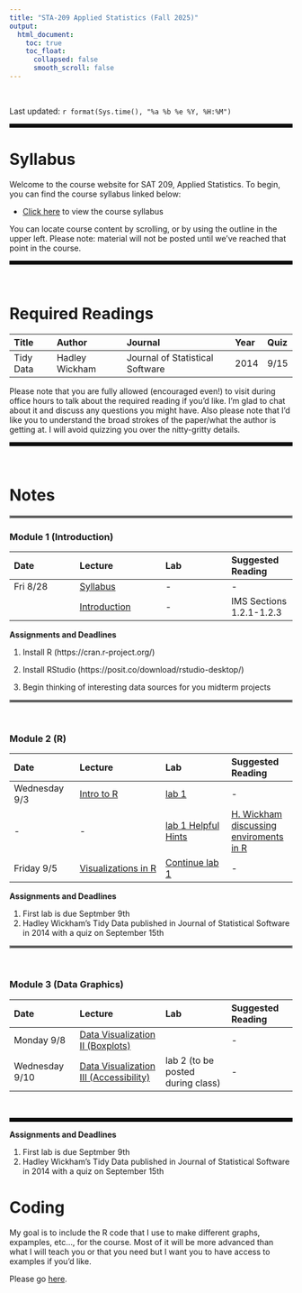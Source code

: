 ```yaml
---
title: "STA-209 Applied Statistics (Fall 2025)"
output:
  html_document:
    toc: true
    toc_float:
      collapsed: false
      smooth_scroll: false
---
```


$~$

Last updated: `r format(Sys.time(), "%a %b %e %Y, %H:%M")`

<hr style="border:3px solid black">
    

# Syllabus

Welcome to the course website for SAT 209, Applied Statistics. To begin, you can find the course syllabus linked below:

- [Click here](syl_209_tester.html) to view the course syllabus

You can locate course content by scrolling, or by using the outline in the upper left. Please note: material will not be posted until we've reached that point in the course.

<hr style="border:3px solid black">



<br>

# Required Readings
| Title | Author | Journal | Year | Quiz|
|:-----|:-------|:-----|:-----|:-----|
|Tidy Data| Hadley Wickham| Journal of Statistical Software|2014|9/15|

Please note that you are fully allowed (encouraged even!) to visit during office hours to talk about the required reading if you'd like. I'm glad to chat about it and discuss any questions you might have. Also please note that I'd like you to understand the broad strokes of the paper/what the author is getting at. I will avoid quizzing you over the nitty-gritty details.


<hr style="border:3px solid black">



<br>

# Notes

<hr style="border:2px solid grey">
    


### Module 1 (Introduction)

| Date | Lecture | Lab | Suggested Reading |
|:-----|:-------|:-----|:-----|
| Fri 8/28 | [Syllabus](syl_209_tester.html) | - | - |
|          | [Introduction](lectures/intro_115-2.pdf)  | - |IMS Sections 1.2.1-1.2.3 |

**Assignments and Deadlines**

1) Install R (https://cran.r-project.org/)

2) Install RStudio (https://posit.co/download/rstudio-desktop/)

3) Begin thinking of interesting data sources for you midterm projects

<hr style="border:2px solid grey">

<br>
    
### Module 2 (R)

| Date | Lecture | Lab | Suggested Reading |
|:-----|:-------|:-----|:-----|
| Wednesday 9/3 | [Intro to R](lectures/r-2.pdf) |  [lab 1](labs/01_introR.html)|-  
| -|-| [lab 1 Helpful Hints](labs/Lab_1_hints.html)| [H. Wickham discussing enviroments in R](https://adv-r.hadley.nz/environments.html)|
| Friday 9/5 | [Visualizations in R](lectures/data_vis_update.pdf)|  [Continue lab 1](labs/01_introR.html)|- | 

**Assignments and Deadlines**

1) First lab is due Septmber 9th
2) Hadley Wickham's Tidy Data published in Journal of Statistical Software in 2014 with a quiz on September 15th

<hr style="border:2px solid grey">

<br>

   
### Module 3 (Data Graphics)

| Date | Lecture | Lab | Suggested Reading |
|:-----|:-------|:-----|:-----|
| Monday 9/8 | [Data Visualization II (Boxplots)](lectures/data_vis_2-2.pdf) |  |-  |
| Wednesday 9/10 | [Data Visualization III (Accessibility)](lectures/accessible_graphics-3.pdf) | lab 2 (to be posted during class) |- 

<br>

<hr style="border:3px solid black">



**Assignments and Deadlines**

1) First lab is due Septmber 9th
2) Hadley Wickham's Tidy Data published in Journal of Statistical Software in 2014 with a quiz on September 15th




# Coding 
My goal is to include the R code that I use to make different graphs, expamples, etc..., for the course. Most of it will be more advanced than what I will teach you or that you need but I want you to have access to examples if you'd like.

Please go [here](coding.html).
